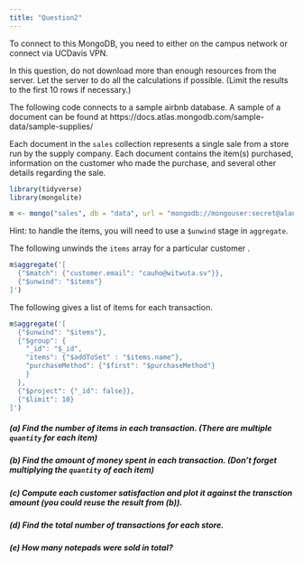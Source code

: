 ```yaml
---
title: "Question2"
---
```


To connect to this MongoDB, you need to either on the campus network or connect via UCDavis VPN.

In this question, do not download more than enough resources from the server. Let the server to do all the calculations if possible. (Limit the results to the first 10 rows if necessary.)

The following code connects to a sample airbnb database. A sample of a document can be found at
https://docs.atlas.mongodb.com/sample-data/sample-supplies/

Each document in the `sales` collection represents a single sale from a store run by the supply company. Each document contains the item(s) purchased, information on the customer who made the purchase, and several other details regarding the sale.


```r
library(tidyverse)
library(mongolite)

m <- mongo("sales", db = "data", url = "mongodb://mongouser:secret@alan.ucdavis.edu/data")
```

Hint: to handle the items, you will need to use a `$unwind` stage in `aggregate`.

The following unwinds the `items` array for a particular customer
.
```r
m$aggregate('[
  {"$match": {"customer.email": "cauho@witwuta.sv"}},
  {"$unwind": "$items"}
]')
```


The following gives a list of items for each transaction.
```r
m$aggregate('[
  {"$unwind": "$items"},
  {"$group": {
    "_id": "$_id",
    "items": {"$addToSet" : "$items.name"},
    "purchaseMethod": {"$first": "$purchaseMethod"}
    }
  },
  {"$project": {"_id": false}},
  {"$limit": 10}
]')
```



##### (a)  Find the number of items in each transaction. (There are multiple `quantity` for each item)



##### (b) Find the amount of money spent in each transaction. (Don't forget multiplying the `quantity` of each item)



##### (c) Compute each customer satisfaction and plot it against the transction amount (you could reuse the result from (b)).




##### (d) Find the total number of transactions for each store.



##### (e) How many notepads were sold in total?

